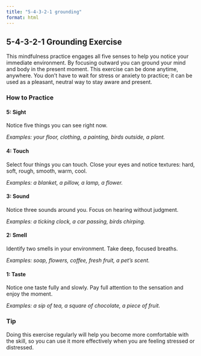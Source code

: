 ```yaml
---
title: "5-4-3-2-1 grounding"
format: html
---
```


## 5-4-3-2-1 Grounding Exercise

This mindfulness practice engages all five senses to help you notice your immediate environment. By focusing outward you can ground your mind and body in the present moment. This exercise can be done anytime, anywhere. You don’t have to wait for stress or anxiety to practice; it can be used as a pleasant, neutral way to stay aware and present.<!--refer to mindfulness_reading.qmd-->

### How to Practice

#### 5: Sight

Notice five things you can see right now.

*Examples: your floor, clothing, a painting, birds outside, a plant.*

#### 4: Touch

Select four things you can touch. Close your eyes and notice textures: hard, soft, rough, smooth, warm, cool.

*Examples: a blanket, a pillow, a lamp, a flower.*

#### 3: Sound

Notice three sounds around you. Focus on hearing without judgment.

*Examples: a ticking clock, a car passing, birds chirping.*

#### 2: Smell

Identify two smells in your environment. Take deep, focused breaths.

*Examples: soap, flowers, coffee, fresh fruit, a pet’s scent.*

#### 1: Taste

Notice one taste fully and slowly. Pay full attention to the sensation and enjoy the moment.

*Examples: a sip of tea, a square of chocolate, a piece of fruit.*

### Tip

Doing this exercise regularly will help you become more comfortable with the skill, so you can use it more effectively when you are feeling stressed or distressed.
